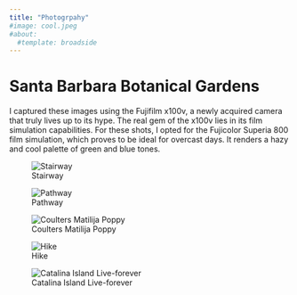 ```yaml
---
title: "Photogrpahy"
#image: cool.jpeg
#about:
  #template: broadside
---
```


# Santa Barbara Botanical Gardens

I captured these images using the Fujifilm x100v, a newly acquired camera that truly lives up to its hype. The real gem of the x100v lies in its film simulation capabilities. For these shots, I opted for the Fujicolor Superia 800 film simulation, which proves to be ideal for overcast days. It renders a hazy and cool palette of green and blue tones.

::: {layout-nrow="1"}
![Stairway](photos%20/cool.jpeg)

![Pathway](photos%20/botanical.jpeg)
:::

::: {layout-ncol="2"}
![Coulters Matilija Poppy](photos%20/botanical-2.jpeg)

![Hike](photos%20/botac.JPG)
:::

::: {layout-nrow="1"}
![Catalina Island Live-forever](photos%20/channel.JPG)
:::